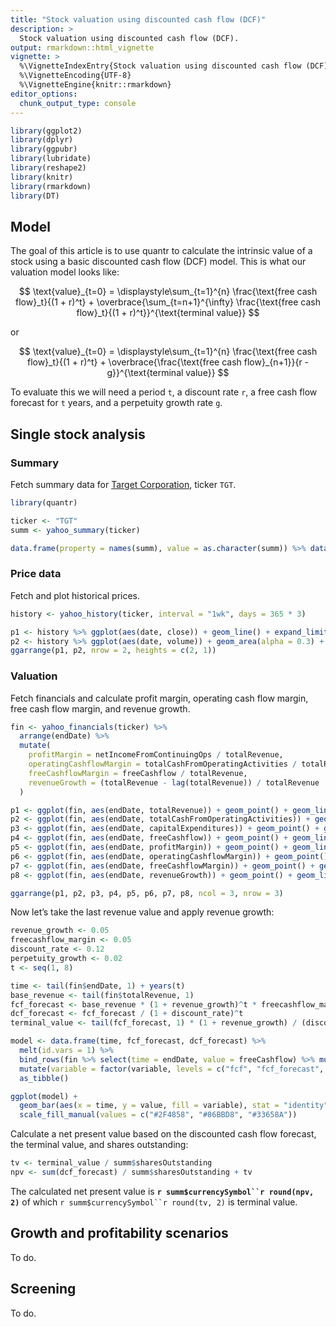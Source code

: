 ```yaml
---
title: "Stock valuation using discounted cash flow (DCF)"
description: >
  Stock valuation using discounted cash flow (DCF).
output: rmarkdown::html_vignette
vignette: >
  %\VignetteIndexEntry{Stock valuation using discounted cash flow (DCF)}
  %\VignetteEncoding{UTF-8}
  %\VignetteEngine{knitr::rmarkdown}
editor_options: 
  chunk_output_type: console
---
```


```r
library(ggplot2)
library(dplyr)
library(ggpubr)
library(lubridate)
library(reshape2)
library(knitr)
library(rmarkdown)
library(DT)
```

## Model

The goal of this article is to use quantr to calculate the intrinsic value of a stock using a basic discounted cash flow (DCF) model. This is what our valuation model looks like:

$$
\text{value}_{t=0} = \displaystyle\sum_{t=1}^{n} \frac{\text{free cash flow}_t}{(1 + r)^t} + \overbrace{\sum_{t=n+1}^{\infty} \frac{\text{free cash flow}_t}{(1 + r)^t}}^{\text{terminal value}}
$$

or 

$$
\text{value}_{t=0} = \displaystyle\sum_{t=1}^{n} \frac{\text{free cash flow}_t}{(1 + r)^t} + \overbrace{\frac{\text{free cash flow}_{n+1}}{r - g}}^{\text{terminal value}}
$$

To evaluate this we will need a period `t`, a discount rate `r`, a free cash flow forecast for `t` years, and a perpetuity growth rate `g`.

## Single stock analysis
### Summary

Fetch summary data for [Target Corporation](https://finance.yahoo.com/quote/TGT/), ticker `TGT`.

```r
library(quantr)

ticker <- "TGT"
summ <- yahoo_summary(ticker)

data.frame(property = names(summ), value = as.character(summ)) %>% datatable(filter = "none", options = list(lengthChange = FALSE, searching = TRUE))
```

### Price data

Fetch and plot historical prices.

```r
history <- yahoo_history(ticker, interval = "1wk", days = 365 * 3)

p1 <- history %>% ggplot(aes(date, close)) + geom_line() + expand_limits(y = 0)
p2 <- history %>% ggplot(aes(date, volume)) + geom_area(alpha = 0.3) + expand_limits(y = 0)
ggarrange(p1, p2, nrow = 2, heights = c(2, 1))
```

### Valuation

Fetch financials and calculate profit margin, operating cash flow margin, free cash flow margin, and revenue growth.

```r
fin <- yahoo_financials(ticker) %>%
  arrange(endDate) %>%
  mutate(
    profitMargin = netIncomeFromContinuingOps / totalRevenue,
    operatingCashflowMargin = totalCashFromOperatingActivities / totalRevenue,
    freeCashflowMargin = freeCashflow / totalRevenue,
    revenueGrowth = (totalRevenue - lag(totalRevenue)) / totalRevenue
  )

p1 <- ggplot(fin, aes(endDate, totalRevenue)) + geom_point() + geom_line() + expand_limits(y = 0)
p2 <- ggplot(fin, aes(endDate, totalCashFromOperatingActivities)) + geom_point() + geom_line() + expand_limits(y = 0)
p3 <- ggplot(fin, aes(endDate, capitalExpenditures)) + geom_point() + geom_line() + expand_limits(y = 0)
p4 <- ggplot(fin, aes(endDate, freeCashflow)) + geom_point() + geom_line() + expand_limits(y = 0)
p5 <- ggplot(fin, aes(endDate, profitMargin)) + geom_point() + geom_line() + expand_limits(y = 0)
p6 <- ggplot(fin, aes(endDate, operatingCashflowMargin)) + geom_point() + geom_line() + expand_limits(y = 0)
p7 <- ggplot(fin, aes(endDate, freeCashflowMargin)) + geom_point() + geom_line() + expand_limits(y = 0)
p8 <- ggplot(fin, aes(endDate, revenueGrowth)) + geom_point() + geom_line() + expand_limits(y = 0)

ggarrange(p1, p2, p3, p4, p5, p6, p7, p8, ncol = 3, nrow = 3)
```

Now let's take the last revenue value and apply revenue growth:

```r
revenue_growth <- 0.05
freecashflow_margin <- 0.05
discount_rate <- 0.12
perpetuity_growth <- 0.02
t <- seq(1, 8)

time <- tail(fin$endDate, 1) + years(t)
base_revenue <- tail(fin$totalRevenue, 1)
fcf_forecast <- base_revenue * (1 + revenue_growth)^t * freecashflow_margin
dcf_forecast <- fcf_forecast / (1 + discount_rate)^t
terminal_value <- tail(fcf_forecast, 1) * (1 + revenue_growth) / (discount_rate - perpetuity_growth)

model <- data.frame(time, fcf_forecast, dcf_forecast) %>%
  melt(id.vars = 1) %>%
  bind_rows(fin %>% select(time = endDate, value = freeCashflow) %>% mutate(variable = "fcf")) %>%
  mutate(variable = factor(variable, levels = c("fcf", "fcf_forecast", "dcf_forecast"))) %>%
  as_tibble()

ggplot(model) +
  geom_bar(aes(x = time, y = value, fill = variable), stat = "identity", position = position_dodge2(preserve = "single"), width = as.numeric(days(150))) +
  scale_fill_manual(values = c("#2F4858", "#86BBD8", "#33658A"))
```

Calculate a net present value based on the discounted cash flow forecast, the terminal value, and shares outstanding:

```r
tv <- terminal_value / summ$sharesOutstanding
npv <- sum(dcf_forecast) / summ$sharesOutstanding + tv
```

The calculated net present value is __`r summ$currencySymbol``r round(npv, 2)`__ of which `r summ$currencySymbol``r round(tv, 2)` is terminal value.

## Growth and profitability scenarios

To do.

## Screening

To do.
